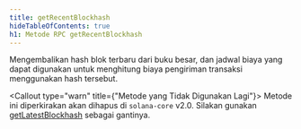 ```yaml
---
title: getRecentBlockhash
hideTableOfContents: true
h1: Metode RPC getRecentBlockhash
---
```


Mengembalikan hash blok terbaru dari buku besar, dan jadwal biaya yang dapat
digunakan untuk menghitung biaya pengiriman transaksi menggunakan hash tersebut.

<Callout type="warn" title={"Metode yang Tidak Digunakan Lagi"}>
  Metode ini diperkirakan akan dihapus di `solana-core` v2.0. Silakan gunakan
  [getLatestBlockhash](/docs/rpc/http/getlatestblockhash) sebagai gantinya.
</Callout>
